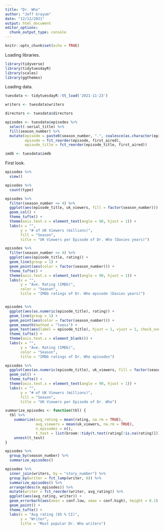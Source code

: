 ```yaml
---
title: "Dr. Who"
author: "Jeff Grayum"
date: "12/12/2021"
output: html_document
editor_options: 
  chunk_output_type: console
---
```


```r
knitr::opts_chunk$set(echo = TRUE)
```

Loading libraries.
```r
library(tidyverse)
library(tidytuesdayR)
library(scales)
library(ggthemes)
```

Loading data.
```r
tuesdata <- tidytuesdayR::tt_load('2021-11-23')

writers <- tuesdata$writers

directors <- tuesdata$directors

episodes <- tuesdata$episodes %>%
  select(-serial_title) %>%
  fill(season_number) %>%
  mutate(episode = paste0(season_number, ".", coalesce(as.character(episode_number, "X")), " ", episode_title),
         episode = fct_reorder(episode, first_aired),
         episode_title = fct_reorder(episode_title, first_aired))

imdb <- tuesdata$imdb
```

First look.
```r
episodes %>%
  view()

episodes %>%
  count(type)

episodes %>%
  filter(season_number <= 4) %>%
  ggplot(aes(episode_title, uk_viewers, fill = factor(season_number))) +
  geom_col() +
  theme_tufte() +
  theme(axis.text.x = element_text(angle = 90, hjust = 1)) +
  labs(x = "",
       y = "# of UK Viewers (millions)",
       fill = "Season",
       title = "UK Viewers per Episode of Dr. Who (Davies years)")

episodes %>%
  filter(season_number <= 4) %>%
  ggplot(aes(episode_title, rating)) +
  geom_line(group = 1) +
  geom_point(aes(color = factor(season_number))) +
  theme_tufte() +
  theme(axis.text.x = element_text(angle = 90, hjust = 1)) +
  labs(x = "",
       y = "Ave. Rating (IMDb)",
       color = "Season",
       title = "IMDb ratings of Dr. Who episode (Davies years)")


episodes %>%
  ggplot(aes(as.numeric(episode_title), rating)) +
  geom_line(group = 1) +
  geom_point(aes(color = factor(season_number))) +
  geom_smooth(method = "loess") +
  geom_text(aes(label = episode_title), hjust = 1, vjust = 1, check_overlap = TRUE) +
  theme_tufte() +
  theme(axis.text.x = element_blank()) +
  labs(x = "",
       y = "Ave. Rating (IMDb)",
       color = "Season",
       title = "IMDb ratings of Dr. Who episodes")

episodes %>%
  ggplot(aes(as.numeric(episode_title), uk_viewers, fill = factor(season_number))) +
  geom_col() +
  theme_tufte() +
  theme(axis.text.x = element_text(angle = 90, hjust = 1)) +
  labs(x = "",
       y = "# of UK Viewers (millions)",
       fill = "Season",
       title = "UK Viewers per Episode of Dr. Who")
```

```r
summarize_episodes <- function(tbl) {
  tbl %>%
    summarize(avg_rating = mean(rating, na.rm = TRUE),
              avg_viewers = mean(uk_viewers, na.rm = TRUE),
              n_episodes = n(),
              t_test = list(broom::tidy(t.test(rating[!is.na(rating)])))) %>%
    unnest(t_test)
}

episodes %>%
  group_by(season_number) %>%
  summarize_episodes()
```


```r
episodes %>%
  inner_join(writers, by = "story_number") %>%
  group_by(writer = fct_lump(writer, 6)) %>%
  summarize_episodes() %>%
  arrange(desc(n_episodes)) %>%
  mutate(writer = fct_reorder(writer, avg_rating)) %>%
  ggplot(aes(avg_rating, writer)) +
  geom_errorbarh(aes(xmin = conf.low, xmax = conf.high), height = 0.1) + 
  geom_point() +
  theme_tufte() +
  labs(x = "Avg rating (95 % CI)",
       y = "Writer",
       title = "Most popular Dr. Who writers")
```

